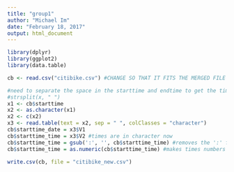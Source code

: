 ---
title: "group1"
author: "Michael Im"
date: "February 18, 2017"
output: html_document
---

```{r}

library(dplyr)
library(ggplot2)
library(data.table)

cb <- read.csv("citibike.csv") #CHANGE SO THAT IT FITS THE MERGED FILE

#need to separate the space in the starttime and endtime to get the time and date columns separate
#strsplit(x, " ")
x1 <- cb$starttime
x2 <- as.character(x1)
x2 <- c(x2)
x3 <- read.table(text = x2, sep = " ", colClasses = "character")
cb$starttime_date = x3$V1
cb$starttime_time = x3$V2 #times are in character now
cb$starttime_time = gsub(':', '', cb$starttime_time) #removes the ':' from times
cb$starttime_time = as.numeric(cb$starttime_time) #makes times numbers

write.csv(cb, file = "citibike_new.csv")

```
